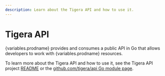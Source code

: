 ```yaml
---
description: Learn about the Tigera API and how to use it.
---
```



# Tigera API

{variables.prodname} provides and consumes a public API in Go that allows
developers to work with {variables.prodname} resources.

To learn more about the Tigera API and how to use it, see the Tigera API project [README](https://github.com/tigera/api/blob/master/README.md) or
the [github.com/tigera/api Go module
page](https://pkg.go.dev/github.com/tigera/api).
